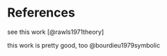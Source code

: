 

# References


see this work [@rawls1971theory]

this work is pretty good, too @bourdieu1979symbolic




::: {#refs}
:::


